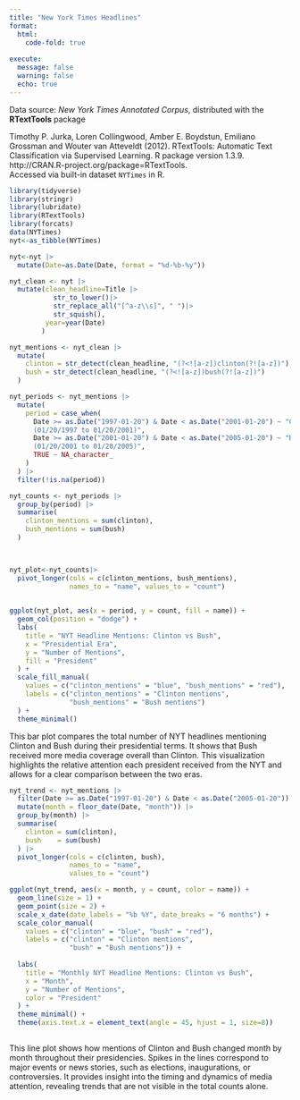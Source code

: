 ```yaml
---
title: "New York Times Headlines"
format: 
  html:
    code-fold: true
    
execute:
  message: false
  warning: false
  echo: true
---
```


Data source: *New York Times Annotated Corpus*, distributed with the **RTextTools** package

Timothy P. Jurka, Loren Collingwood, Amber E. Boydstun, Emiliano Grossman and Wouter van Atteveldt (2012). RTextTools: Automatic Text Classification via Supervised Learning. R package version 1.3.9. http://CRAN.R-project.org/package=RTextTools. \
Accessed via built-in dataset `NYTimes` in R.

```r
library(tidyverse)
library(stringr)
library(lubridate)
library(RTextTools) 
library(forcats)
data(NYTimes)
nyt<-as_tibble(NYTimes)

nyt<-nyt |>
  mutate(Date=as.Date(Date, format = "%d-%b-%y"))

nyt_clean <- nyt |>
  mutate(clean_headline=Title |>
           str_to_lower()|>
           str_replace_all("[^a-z\\s]", " ")|>
           str_squish(),
         year=year(Date)
        )

nyt_mentions <- nyt_clean |>
  mutate(
    clinton = str_detect(clean_headline, "(?<![a-z])clinton(?![a-z])"),
    bush = str_detect(clean_headline, "(?<![a-z])bush(?![a-z])")
  )

nyt_periods <- nyt_mentions |>
  mutate(
    period = case_when(
      Date >= as.Date("1997-01-20") & Date < as.Date("2001-01-20") ~ "Clinton Era 
      (01/20/1997 to 01/20/2001)",
      Date >= as.Date("2001-01-20") & Date < as.Date("2005-01-20") ~ "Bush era 
      (01/20/2001 to 01/20/2005)",
      TRUE ~ NA_character_
    )
  ) |>
  filter(!is.na(period))

nyt_counts <- nyt_periods |>
  group_by(period) |>
  summarise(
    clinton_mentions = sum(clinton),
    bush_mentions = sum(bush)
  )

  

nyt_plot<-nyt_counts|>
  pivot_longer(cols = c(clinton_mentions, bush_mentions),
               names_to = "name", values_to = "count") 
 

ggplot(nyt_plot, aes(x = period, y = count, fill = name)) +
  geom_col(position = "dodge") +
  labs(
    title = "NYT Headline Mentions: Clinton vs Bush",
    x = "Presidential Era", 
    y = "Number of Mentions",
    fill = "President"
  ) +
  scale_fill_manual(
    values = c("clinton_mentions" = "blue", "bush_mentions" = "red"),
    labels = c("clinton_mentions" = "Clinton mentions",
               "bush_mentions" = "Bush mentions")
  ) +
  theme_minimal()

```

This bar plot compares the total number of NYT headlines mentioning Clinton and Bush during their presidential terms. It shows that Bush received more media coverage overall than Clinton. This visualization highlights the relative attention each president received from the NYT and allows for a clear comparison between the two eras.

```r
nyt_trend <- nyt_mentions |>
  filter(Date >= as.Date("1997-01-20") & Date < as.Date("2005-01-20")) |>
  mutate(month = floor_date(Date, "month")) |>
  group_by(month) |>
  summarise(
    clinton = sum(clinton),
    bush    = sum(bush)
  ) |>
  pivot_longer(cols = c(clinton, bush),
               names_to = "name",
               values_to = "count")

ggplot(nyt_trend, aes(x = month, y = count, color = name)) +
  geom_line(size = 1) +
  geom_point(size = 2) +
  scale_x_date(date_labels = "%b %Y", date_breaks = "6 months") + 
  scale_color_manual(
    values = c("clinton" = "blue", "bush" = "red"),
    labels = c("clinton" = "Clinton mentions",
               "bush" = "Bush mentions")) +
  
  labs(
    title = "Monthly NYT Headline Mentions: Clinton vs Bush",
    x = "Month",
    y = "Number of Mentions",
    color = "President"
  ) +
  theme_minimal() +
  theme(axis.text.x = element_text(angle = 45, hjust = 1, size=8)) 
  


```

This line plot shows how mentions of Clinton and Bush changed month by month throughout their presidencies. Spikes in the lines correspond to major events or news stories, such as elections, inaugurations, or controversies. It provides insight into the timing and dynamics of media attention, revealing trends that are not visible in the total counts alone.
